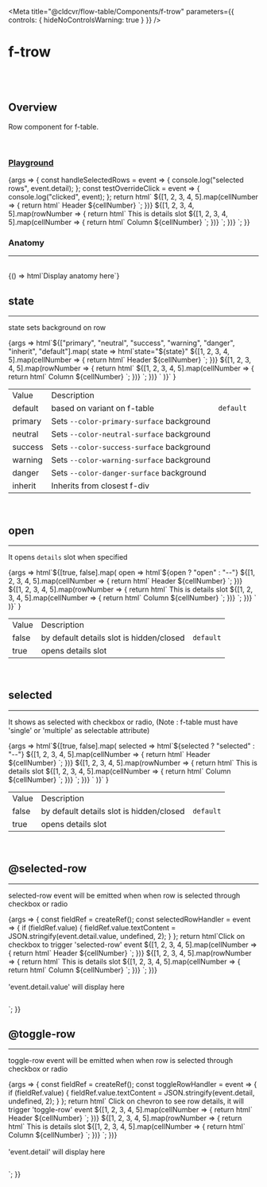 
<Meta
	title="@cldcvr/flow-table/Components/f-trow"
	parameters={{
		controls: { hideNoControlsWarning: true }
	}}
/>

# f-trow

<br />
<br />

## Overview

<f-divider></f-divider>

Row component for f-table.

<br />

### [Playground](/story/components-f-trow--playground)

<Canvas>
	<Story
		name="Playground"
		argTypes={{
			state: {
				control: "select",
				options: ["primary", "neutral", "success", "warning", "danger", "inherit", "default"]
			},
			open: {
				control: { type: "boolean" }
			},
			selected: {
				control: { type: "boolean" }
			},
			["disable-selection"]: {
				control: { type: "boolean" }
			}
		}}
		args={{
			state: "default",
			open: false,
			selected: false,
			["disable-selection"]: false
		}}
	>
		{args => {
			const handleSelectedRows = event => {
				console.log("selected rows", event.detail);
			};
			const testOverrideClick = event => {
				console.log("clicked", event);
			};
			return html`
				<f-table selectable="multiple" @selected-rows=${handleSelectedRows}>
					<f-trow slot="header">
						${[1, 2, 3, 4, 5].map(cellNumber => {
							return html`<f-tcell @click=${testOverrideClick}> Header ${cellNumber} </f-tcell>`;
						})}
					</f-trow>
					${[1, 2, 3, 4, 5].map(rowNumber => {
						return html`<f-trow
							.disableSelection=${args["disable-selection"]}
							.state=${args.state}
							.open=${args.open}
							.selected=${args.selected}
						>
							<f-div padding="large" slot="details">
								<f-text variant="heading" size="x-large">This is details slot</f-text>
							</f-div>
							${[1, 2, 3, 4, 5].map(cellNumber => {
								return html`<f-tcell>
									<f-text> Column ${cellNumber} </f-text>
								</f-tcell>`;
							})}
						</f-trow>`;
					})}
				</f-table>
			`;
		}}
	</Story>
</Canvas>

<br />

### Anatomy

<hr />

<br />

<Story name="Anatomy">
	{() => html`<f-div align="middle-center" padding="large">Display anatomy here</f-div>`}
</Story>

<br />

## state

<hr />

state sets background on row

<Canvas>
	<Story name="state">
		{args =>
			html`<f-div direction="column" state="subtle" padding="small" gap="large"
				>${["primary", "neutral", "success", "warning", "danger", "inherit", "default"].map(
					state => html`<f-text>state="${state}"</f-text
						><f-table>
							<f-trow slot="header">
								${[1, 2, 3, 4, 5].map(cellNumber => {
									return html`<f-tcell> Header ${cellNumber} </f-tcell>`;
								})}
							</f-trow>
							${[1, 2, 3, 4, 5].map(rowNumber => {
								return html`<f-trow .state=${state}>
									${[1, 2, 3, 4, 5].map(cellNumber => {
										return html`<f-tcell>
											<f-text> Column ${cellNumber} </f-text>
										</f-tcell>`;
									})}
								</f-trow>`;
							})} </f-table
						><f-divider></f-divider>`
				)}</f-div
			>`
		}
	</Story>
</Canvas>

<table class="custom-table">
	<tbody>
		<tr>
			<td>Value</td>
			<td>Description</td>
			<td></td>
		</tr>
		<tr>
			<td>default</td>
			<td>based on variant on f-table</td>
			<td>
				<code>default</code>
			</td>
		</tr>
		<tr>
			<td>primary</td>
			<td>
				Sets <code>--color-primary-surface</code> background
			</td>
			<td></td>
		</tr>
		<tr>
			<td>neutral</td>
			<td>
				Sets <code>--color-neutral-surface</code> background
			</td>
			<td></td>
		</tr>
		<tr>
			<td>success</td>
			<td>
				Sets <code>--color-success-surface</code> background
			</td>
			<td></td>
		</tr>
		<tr>
			<td>warning</td>
			<td>
				Sets <code>--color-warning-surface</code> background
			</td>
			<td></td>
		</tr>
		<tr>
			<td>danger</td>
			<td>
				Sets <code>--color-danger-surface</code> background
			</td>
			<td></td>
		</tr>
		<tr>
			<td>inherit</td>
			<td>Inherits from closest f-div</td>
			<td></td>
		</tr>
	</tbody>
</table>

<br />

## open

<hr />

It opens `details` slot when specified

<Canvas>
	<Story name="open">
		{args =>
			html`<f-div direction="column" state="subtle" padding="small" gap="large"
				>${[true, false].map(
					open => html`<f-text>${open ? "open" : "--"}</f-text
						><f-table>
							<f-trow slot="header">
								${[1, 2, 3, 4, 5].map(cellNumber => {
									return html`<f-tcell> Header ${cellNumber} </f-tcell>`;
								})}
							</f-trow>
							${[1, 2, 3, 4, 5].map(rowNumber => {
								return html`<f-trow .open=${open}>
									<f-div padding="large" slot="details">
										<f-text variant="heading" size="x-large">This is details slot</f-text>
									</f-div>
									${[1, 2, 3, 4, 5].map(cellNumber => {
										return html`<f-tcell>
											<f-text> Column ${cellNumber} </f-text>
										</f-tcell>`;
									})}
								</f-trow>`;
							})} </f-table
						><f-divider></f-divider>`
				)}</f-div
			>`
		}
	</Story>
</Canvas>

<table class="custom-table">
	<tbody>
		<tr>
			<td>Value</td>
			<td>Description</td>
			<td></td>
		</tr>
		<tr>
			<td>false</td>
			<td>by default details slot is hidden/closed</td>
			<td>
				<code>default</code>
			</td>
		</tr>
		<tr>
			<td>true</td>
			<td>opens details slot</td>
			<td></td>
		</tr>
	</tbody>
</table>

<br />

## selected

<hr />

It shows as selected with checkbox or radio, (Note : f-table must have 'single' or 'multiple' as selectable attribute)

<Canvas>
	<Story name="selected">
		{args =>
			html`<f-div direction="column" state="subtle" padding="small" gap="large"
				>${[true, false].map(
					selected => html`<f-text>${selected ? "selected" : "--"}</f-text
						><f-table selectable="multiple">
							<f-trow slot="header">
								${[1, 2, 3, 4, 5].map(cellNumber => {
									return html`<f-tcell> Header ${cellNumber} </f-tcell>`;
								})}
							</f-trow>
							${[1, 2, 3, 4, 5].map(rowNumber => {
								return html`<f-trow .selected=${selected}>
									<f-div padding="large" slot="details">
										<f-text variant="heading" size="x-large">This is details slot</f-text>
									</f-div>
									${[1, 2, 3, 4, 5].map(cellNumber => {
										return html`<f-tcell>
											<f-text> Column ${cellNumber} </f-text>
										</f-tcell>`;
									})}
								</f-trow>`;
							})} </f-table
						><f-divider></f-divider>`
				)}</f-div
			>`
		}
	</Story>
</Canvas>

<table class="custom-table">
	<tbody>
		<tr>
			<td>Value</td>
			<td>Description</td>
			<td></td>
		</tr>
		<tr>
			<td>false</td>
			<td>by default details slot is hidden/closed</td>
			<td>
				<code>default</code>
			</td>
		</tr>
		<tr>
			<td>true</td>
			<td>opens details slot</td>
			<td></td>
		</tr>
	</tbody>
</table>

<br />

## @selected-row

<hr />

selected-row event will be emitted when when row is selected through checkbox or radio

<Canvas>
	<Story name="@selected-row">
		{args => {
			const fieldRef = createRef();
			const selectedRowHandler = event => {
				if (fieldRef.value) {
					fieldRef.value.textContent = JSON.stringify(event.detail.value, undefined, 2);
				}
			};
			return html`<f-div direction="column" state="subtle" padding="small" gap="large"
					><f-text>Click on checkbox to trigger 'selected-row' event</f-text>
					<f-table selectable="multiple">
						<f-trow slot="header">
							${[1, 2, 3, 4, 5].map(cellNumber => {
								return html`<f-tcell> Header ${cellNumber} </f-tcell>`;
							})}
						</f-trow>
						${[1, 2, 3, 4, 5].map(rowNumber => {
							return html`<f-trow @selected-row=${selectedRowHandler}>
								<f-div padding="large" slot="details">
									<f-text variant="heading" size="x-large">This is details slot</f-text>
								</f-div>
								${[1, 2, 3, 4, 5].map(cellNumber => {
									return html`<f-tcell>
										<f-text> Column ${cellNumber} </f-text>
									</f-tcell>`;
								})}
							</f-trow>`;
						})}
					</f-table>
					<f-divider></f-divider>
				</f-div>
				<br />
				<f-divider></f-divider>
				<br />
				<f-text state="secondary">'event.detail.value' will display here</f-text>
				<pre ${ref(fieldRef)}></pre>`;
		}}
	</Story>
</Canvas>

<br />

## @toggle-row

<hr />

toggle-row event will be emitted when when row is selected through checkbox or radio

<Canvas>
	<Story name="@toggle-row">
		{args => {
			const fieldRef = createRef();
			const toggleRowHandler = event => {
				if (fieldRef.value) {
					fieldRef.value.textContent = JSON.stringify(event.detail, undefined, 2);
				}
			};
			return html`<f-div direction="column" state="subtle" padding="small" gap="large">
					<f-text>Click on chevron to see row details, it will trigger 'toggle-row' event</f-text>
					<f-table selectable="multiple">
						<f-trow slot="header">
							${[1, 2, 3, 4, 5].map(cellNumber => {
								return html`<f-tcell> Header ${cellNumber} </f-tcell>`;
							})}
						</f-trow>
						${[1, 2, 3, 4, 5].map(rowNumber => {
							return html`<f-trow @toggle-row=${toggleRowHandler}>
								<f-div padding="large" slot="details">
									<f-text variant="heading" size="x-large">This is details slot</f-text>
								</f-div>
								${[1, 2, 3, 4, 5].map(cellNumber => {
									return html`<f-tcell>
										<f-text> Column ${cellNumber} </f-text>
									</f-tcell>`;
								})}
							</f-trow>`;
						})}
					</f-table>
					<f-divider></f-divider>
				</f-div>
				<br />
				<f-divider></f-divider>
				<br />
				<f-text state="secondary">'event.detail' will display here</f-text>
				<pre ${ref(fieldRef)}></pre>`;
		}}
	</Story>
</Canvas>

<br />
